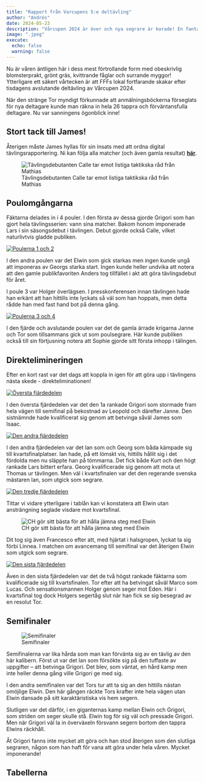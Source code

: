 ```yaml
---
title: "Rapport från Varcupens 5:e deltävling"
author: "Andrés"
date: 2024-05-23
description: "Vårcupen 2024 är över och nya segrare är korade! En fantastisk säsång som vi sent kommer att glömma."
image: ".jpeg"
execute: 
  echo: false
  warning: false
---
```


Nu är våren äntligen här i dess mest förtrollande form med obeskrivlig blomsterprakt, grönt gräs, kvittrande fåglar och surrande myggor! Ytterligare ett säkert vårtecken är att FFFs lokal fortfarande skakar efter tisdagens avslutande deltävling av Vårcupen 2024.

När den stränge Tor myndigt förkunnade att anmälningsböckerna förseglats för nya deltagare kunde man räkna in hela 26 tappra och förväntansfulla deltagare. Nu var sanningens ögonblick inne!

::: callout-note
## Stort tack till James!

Återigen måste James hyllas för sin insats med att ordna digital tävlingsrapportering. Ni kan följa alla matcher (och även gamla resultat) [**här**](https://www.fencingtimelive.com/tableaus/scores/524C5549A8A847EEB58434AAEAE78996/F83AFA61417E410D9A5FC1F52599CB20).
:::

![Tävlingsdebutanten Calle tar emot listiga taktikska råd från Mathias](taktiksnack.jpeg)

## Poulomgångarna

Fäktarna delades in i 4 pouler. I den första av dessa gjorde Grigori som han gjort hela tävlingsserien: vann sina matcher. Bakom honom imponerade Lars i sin säsongsdebut i tävlingen. Debut gjorde också Calle, vilket naturlivtvis gladde publiken.

[![Poulerna 1 och 2](poule1-2.jpg){fig-alt="poulerna 1 och 2"}](https://www.fencingtimelive.com/pools/scores/524C5549A8A847EEB58434AAEAE78996/39B1CA67E6824B2D917C18D345497C93)

I den andra poulen var det Elwin som gick starkas men ingen kunde ungå att imponeras av Georgs starka start. Ingen kunde heller undvika att notera att den gamle publikfavoriten Anders tog tillfället i akt att göra tävlingsdebut för året.

I poule 3 var Holger överlägsen. I presskonferensen innan tävlingen hade han erkänt att han hittills inte lyckats så väl som han hoppats, men detta rådde han med fast hand bot på denna gång.

[![Poulerna 3 och 4](poule3-4.jpg){fig-alt="poulerna 3 och 4"}](https://www.fencingtimelive.com/pools/scores/524C5549A8A847EEB58434AAEAE78996/39B1CA67E6824B2D917C18D345497C93)

I den fjärde och avslutande poulen var det de gamla ärrade krigarna Janne och Tor som tillsammans gick ut som poulsegrare. Här kunde publiken också till sin förtjusning notera att Sophie gjorde sitt första inhopp i tälingen.

## Direktelimineringen

Efter en kort rast var det dags att koppla in igen för att göra upp i tävlingens nästa skede - direkteliminationen!

[![Översta fjärdedelen](tabla1.jpg)](https://www.fencingtimelive.com/tableaus/scores/524C5549A8A847EEB58434AAEAE78996/F83AFA61417E410D9A5FC1F52599CB20)

I den översta fjärdedelen var det den 1a rankade Grigori som stormade fram hela vägen till semifinal på bekostnad av Leopold och därefter Janne. Den sistnämnde hade kvalificerat sig genom att betvinga såväl James som Isaac.

[![Den andra fjärdedelen](tabla2.jpg)](https://www.fencingtimelive.com/tableaus/scores/524C5549A8A847EEB58434AAEAE78996/F83AFA61417E410D9A5FC1F52599CB20)

I den andra fjärdedelen var det Ian som och Georg som båda kämpade sig till kvartsfinalplatser. Ian hade, på ett lömskt vis, hittills hållit sig i det fördolda men nu släppte han på tömmarna. Det fick både Kurt och den högt rankade Lars bittert erfara. Georg kvalificerade sig genom att mota ut Thomas ur tävlingen. Men väl i kvartsfinalen var det den regerande svenska mästaren Ian, som utgick som segrare.

[![Den tredje fjärdedelen](tabla3.jpg)](https://www.fencingtimelive.com/tableaus/scores/524C5549A8A847EEB58434AAEAE78996/F83AFA61417E410D9A5FC1F52599CB20)

Tittar vi vidare ytterligare i tablån kan vi konstatera att Elwin utan ansträngning seglade visdare mot kvartsfinal.

![CH gör sitt bästa för att hålla jämna steg med Elwin](elwin_ch.jpeg)

Dit tog sig även Francesco efter att, med hjärtat i halsgropen, lyckat ta sig förbi Linnea. I matchen om avancemang till semifinal var det återigen Elwin som utgick som segrare.

[![Den sista fjärdedelen](tabla4.jpg)](https://www.fencingtimelive.com/tableaus/scores/524C5549A8A847EEB58434AAEAE78996/F83AFA61417E410D9A5FC1F52599CB20)

Även in den sista fjärdedelen var det de två högst rankade fäktarna som kvalificerade sig till kvartsfinalen. Tor efter att ha betvingat såväl Marco som Lucas. Och sensationsmannen Holger genom seger mot Eden. Här i kvartsfinal tog dock Holgers segertåg slut när han fick se sig besegrad av en resolut Tor.

## Semifinaler

![Semifinaler](semi.jpg)

Semifinalerna var lika hårda som man kan förvänta sig av en tävlig av den här kalibern. Först ut var det Ian som försökte sig på den tuffaste av uppgifter – att betvinga Grigori. Det blev, som väntat, en hård kamp men inte heller denna gång ville Grigori ge med sig.

I den andra semifinalen var det Tors tur att ta sig an den hittills nästan omöjlige Elwin. Den här gången räckte Tors krafter inte hela vägen utan Elwin dansade på sitt karaktäristiska vis hem segern.

Slutligen var det därför, i en giganternas kamp mellan Elwin och Grigori, som striden om seger skulle stå. Elwin tog för sig väl och pressade Grigori. Men när Grigori väl la in överväxeln försvann segern bortom den tappra Elwins räckhåll.

Åt Grigori fanns inte mycket att göra och han stod återigen som den slutliga segraren, någon som han haft för vana att göra under hela våren. Mycket imponerande!

## Tabellerna
